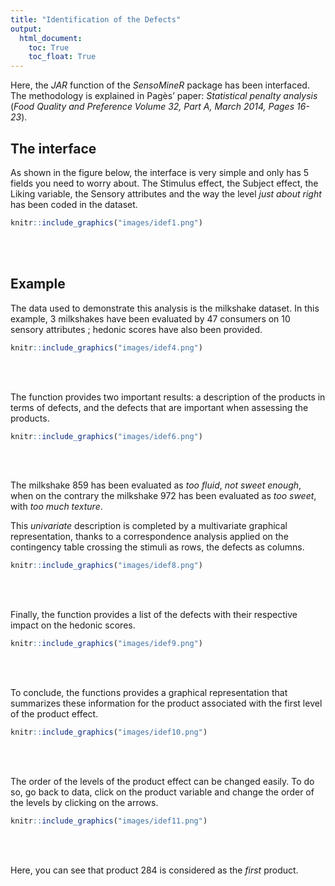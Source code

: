 ```yaml
---
title: "Identification of the Defects"
output:
  html_document:
    toc: True
    toc_float: True
---
```


Here, the *JAR* function of the *SensoMineR* package has been interfaced. The methodology is explained in Pagès' paper: *Statistical penalty analysis* (*Food Quality and Preference Volume 32, Part A, March 2014, Pages 16-23*). 

## **The interface**

As shown in the figure below, the interface is very simple and only has 5 fields you need to worry about. The Stimulus effect, the Subject effect, the Liking variable, the Sensory attributes and the way the level *just about right* has been coded in the dataset.

```r
knitr::include_graphics("images/idef1.png")
```
<br><br />

## **Example**

The data used to demonstrate this analysis is the milkshake dataset. In this example, 3 milkshakes have been evaluated by 47 consumers on 10 sensory attributes ; hedonic scores have also been provided.


```r
knitr::include_graphics("images/idef4.png")
```
<br><br />

The function provides two important results: a description of the products in terms of defects, and the defects that are important when assessing the products.

```r
knitr::include_graphics("images/idef6.png")
```
<br><br />

The milkshake 859 has been evaluated as *too fluid*, *not sweet enough*, when on the contrary the milkshake 972 has been evaluated as *too sweet*, with *too much texture*.

This *univariate* description is completed by a multivariate graphical representation, thanks to a correspondence analysis applied on the contingency table crossing the stimuli as rows, the defects as columns.


```r
knitr::include_graphics("images/idef8.png")
```
<br><br />

Finally, the function provides a list of the defects with their respective impact on the hedonic scores. 

```r
knitr::include_graphics("images/idef9.png")
```
<br><br />

To conclude, the functions provides a graphical representation that summarizes these information for the product associated with the first level of the product effect.

```r
knitr::include_graphics("images/idef10.png")
```
<br><br />

The order of the levels of the product effect can be changed easily. To do so, go back to data, click on the product variable and change the order of the levels by clicking on the arrows.


```r
knitr::include_graphics("images/idef11.png")
```
<br><br />

Here, you can see that product 284 is considered as the *first* product.

